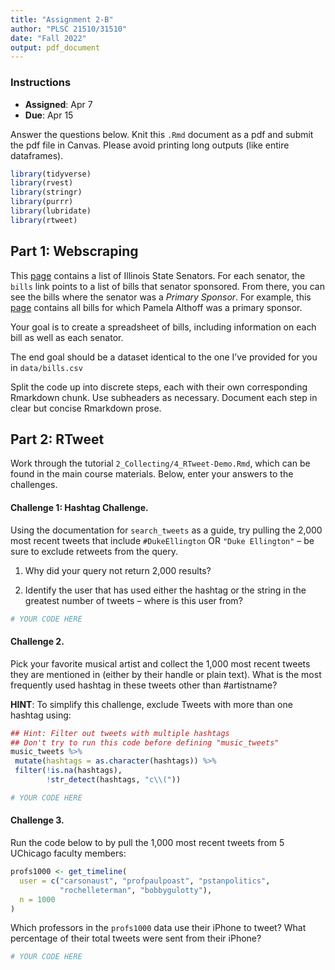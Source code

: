 ```yaml
---
title: "Assignment 2-B"
author: "PLSC 21510/31510"
date: "Fall 2022"
output: pdf_document
---
```


### Instructions

- __Assigned__: Apr 7
- __Due__: Apr 15

Answer the questions below. Knit this `.Rmd` document as a pdf and submit the pdf file in Canvas. Please avoid printing long outputs (like entire dataframes). 

```r
library(tidyverse)
library(rvest)
library(stringr)
library(purrr)
library(lubridate)
library(rtweet)
```

## Part 1: Webscraping

This [page](https://www.ilga.gov/senate/default.asp?GA=98) contains a list of Illinois State Senators. For each senator, the `bills` link points to a list of bills that senator sponsored. From there, you can see the bills where the senator was a *Primary Sponsor*. For example, this [page](https://www.ilga.gov/senate/SenatorBills.asp?GA=98&MemberID=1911&Primary=True) contains all bills for which Pamela Althoff was a primary sponsor.

Your goal is to create a spreadsheet of bills, including information on each bill as well as each senator. 

The end goal should be a dataset identical to the one I've provided for you in `data/bills.csv`

Split the code up into discrete steps, each with their own corresponding Rmarkdown chunk. Use subheaders as necessary. Document each step in clear but concise Rmarkdown prose.


## Part 2: RTweet

Work through the tutorial `2_Collecting/4_RTweet-Demo.Rmd`, which can be found in the main course materials. Below, enter your answers to the challenges.

#### Challenge 1: Hashtag Challenge.

Using the documentation for `search_tweets` as a guide, try pulling the 2,000 most recent tweets that include `#DukeEllington` OR `"Duke Ellington"` -- be sure to exclude retweets from the query.

1. Why did your query not return 2,000 results?

2. Identify the user that has used either the hashtag or the string in the greatest number of tweets -- where is this user from?

```r
# YOUR CODE HERE
```

#### Challenge 2. 

Pick your favorite musical artist and collect the 1,000 most recent tweets they are mentioned in (either by their handle or plain text). What is the most frequently used hashtag in these tweets other than #artistname? 

**HINT**: To simplify this challenge, exclude Tweets with more than one hashtag using:

```r
## Hint: Filter out tweets with multiple hashtags 
## Don't try to run this code before defining "music_tweets"
music_tweets %>%
 mutate(hashtags = as.character(hashtags)) %>%
 filter(!is.na(hashtags),
        !str_detect(hashtags, "c\\("))
```

```r
# YOUR CODE HERE
```


#### Challenge 3.

Run the code below to by pull the 1,000 most recent tweets from 5 UChicago faculty members:

```r
profs1000 <- get_timeline(
  user = c("carsonaust", "profpaulpoast", "pstanpolitics", 
           "rochelleterman", "bobbygulotty"),
  n = 1000
)
```

Which professors in the `profs1000` data use their iPhone to tweet? What percentage of their total tweets were sent from their iPhone?

```r
# YOUR CODE HERE
```

